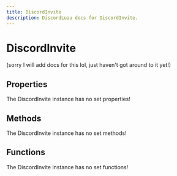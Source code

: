 ```yaml
---
title: DiscordInvite
description: DiscordLuau docs for DiscordInvite.
---
```

[//]: # (This file was automatically compiled through the Generator luau code under this repository)
[//]: # (if you want to edit the documentation of discord-luau, please write changes)
[//]: # (to the discord-luau repository itself, we extract the comments from discord-luau and translate)
[//]: # (them into markdown files that Nextra can interpret!)

# DiscordInvite

(sorry I will add docs for this lol, just haven't got around to it yet!)

[//]: # (----- DOCUMENT PROPERTIES ----- )

## Properties

The DiscordInvite instance has no set properties!

[//]: # (----- DOCUMENT METHODS ----- )

## Methods

The DiscordInvite instance has no set methods!

[//]: # (----- DOCUMENT FUNCTIONS ----- )

## Functions

The DiscordInvite instance has no set functions!


